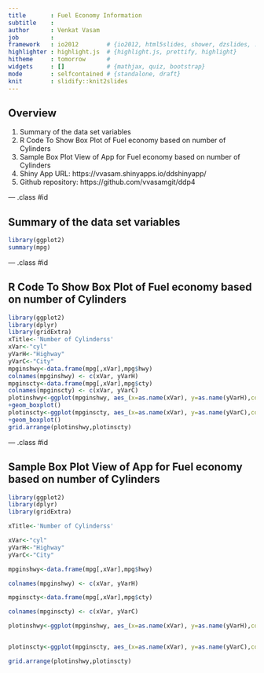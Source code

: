 ```yaml
---
title       : Fuel Economy Information
subtitle    : 
author      : Venkat Vasam
job         : 
framework   : io2012        # {io2012, html5slides, shower, dzslides, ...}
highlighter : highlight.js  # {highlight.js, prettify, highlight}
hitheme     : tomorrow      # 
widgets     : []            # {mathjax, quiz, bootstrap}
mode        : selfcontained # {standalone, draft}
knit        : slidify::knit2slides
---
```


## Overview

1. Summary of the data set variables
2. R Code To Show Box Plot of Fuel economy based on number of Cylinders
3. Sample Box Plot View of App for Fuel economy based on number of Cylinders
4. Shiny App URL: https://vvasam.shinyapps.io/ddshinyapp/
5. Github repository: https://github.com/vvasamgit/ddp4


--- .class #id 

## Summary of the data set variables

```r

library(ggplot2)
summary(mpg)
```

--- .class #id 


##  R Code To Show Box Plot of Fuel economy based on number of Cylinders


```r

library(ggplot2)
library(dplyr)
library(gridExtra)
xTitle<-'Number of Cylinderss'
xVar<-"cyl"
yVarH<-"Highway"
yVarC<-"City"
mpginshwy<-data.frame(mpg[,xVar],mpg$hwy)
colnames(mpginshwy) <- c(xVar, yVarH)
mpginscty<-data.frame(mpg[,xVar],mpg$cty)
colnames(mpginscty) <- c(xVar, yVarC)
plotinshwy<-ggplot(mpginshwy, aes_(x=as.name(xVar), y=as.name(yVarH),color=as.name(yVarH) ))
+geom_boxplot()
plotinscty<-ggplot(mpginscty, aes_(x=as.name(xVar), y=as.name(yVarC),color=as.name(yVarC) ))
+geom_boxplot()
grid.arrange(plotinshwy,plotinscty)

```

--- .class #id 

## Sample Box Plot View of App for Fuel economy based on number of Cylinders

```r

library(ggplot2)
library(dplyr)
library(gridExtra)

xTitle<-'Number of Cylinderss'

xVar<-"cyl"
yVarH<-"Highway"
yVarC<-"City"

mpginshwy<-data.frame(mpg[,xVar],mpg$hwy)

colnames(mpginshwy) <- c(xVar, yVarH)

mpginscty<-data.frame(mpg[,xVar],mpg$cty)

colnames(mpginscty) <- c(xVar, yVarC)

plotinshwy<-ggplot(mpginshwy, aes_(x=as.name(xVar), y=as.name(yVarH),color=as.name(yVarH) ))+geom_boxplot()


plotinscty<-ggplot(mpginscty, aes_(x=as.name(xVar), y=as.name(yVarC),color=as.name(yVarC) ))+geom_boxplot()

grid.arrange(plotinshwy,plotinscty)

```
